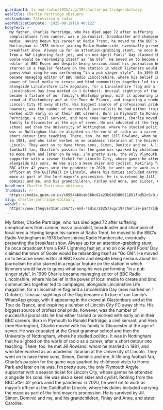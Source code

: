 ```yaml
---
guardianId: tv-and-radio/2025/aug/19/charlie-partridge-obituary
webTitle: Charlie Partridge obituary
sectionName: Television & radio
webPublicationDate: '2025-08-19T16:40:12Z'
bodyText: >-
  My father, Charlie Partridge, who has died aged 72 after suffering
  complications from cancer, was a journalist, broadcaster and champion of local
  media. Having begun his career at Radio Trent, he moved to the BBC’s Radio
  Nottingham in 1978 before joining Radio Humberside, eventually presenting the
  breakfast show. Always up for an attention-grabbing stunt, he once broadcast
  from a RAF Lightning fast jet, and on one April Fools’ Day claimed the town of
  Goole would be rebranding itself as “Go Olé”. He moved on to become news
  editor at BBC Essex and despite being serious about his journalism he also
  starred in a regular feature on the station in which listeners would have to
  guess what song he was performing “in a pub singer style”. In 1999 Charlie
  became managing editor of BBC Radio Lincolnshire, where his belief in the
  power of local media to create and bind communities together led to campaigns,
  alongside Lincolnshire Life magazine, for a Lincolnshire flag and a
  Lincolnshire Day (now marked on 1 October). Unusual sightings of the flag
  became a fixture of our family’s WhatsApp group, with it appearing in the
  crowd at Glastonbury and at the Tour de France, and inspiring a number of
  Lincoln City FC away shirts. His biggest source of professional pride,
  however, was the number of successful journalists he had either trained or
  worked with early on in their BBC careers. Born in Plymouth to Ronald
  Partridge, a civil servant, and Vera (nee Harrington), Charlie moved with his
  family to Gloucester at the age of seven. He was educated at the Crypt grammar
  school and then the University of Nottingham, where he studied politics. It
  was in Nottingham that he alighted on the world of radio as a career, after a
  short detour into teaching. There, too, he met Jill Rowland, whom he married
  in 1981, and who later worked as an academic librarian at the University of
  Lincoln. They went on to have three sons, Simon, Dominic and me. A lifelong
  football fan, Charlie’s passion for the game was sparked by childhood visits
  to Home Park and later on he was, I’m pretty sure, the only Plymouth Argyle
  supporter with a season ticket for Lincoln City, whose games he attended
  alongside his sons. He was also a keen skier and cyclist. Retiring from the
  BBC after 42 years amid the pandemic in 2020, he went on to work as mayor’s
  officer at the Guildhall in Lincoln, where his duties included carrying the
  mace as part of the lord mayor’s procession. He is survived by Jill, Simon,
  Dominic and me, and his grandchildren, Finlay and Anna, and sister, Caroline.
headline: Charlie Partridge obituary
thumbnail: >-
  https://media.guim.co.uk/c8554bb8cab360c62a23b649380611851fbd52c9/0_45_1486_1189/500.jpg
slug: charlie-partridge-obituary
webUrl: >-
  https://www.theguardian.com/tv-and-radio/2025/aug/19/charlie-partridge-obituary
---
```

My father, Charlie Partridge, who has died aged 72 after suffering complications from cancer, was a journalist, broadcaster and champion of local media. Having begun his career at Radio Trent, he moved to the BBC’s Radio Nottingham in 1978 before joining Radio Humberside, eventually presenting the breakfast show. Always up for an attention-grabbing stunt, he once broadcast from a RAF Lightning fast jet, and on one April Fools’ Day claimed the town of Goole would be rebranding itself as “Go Olé”. He moved on to become news editor at BBC Essex and despite being serious about his journalism he also starred in a regular feature on the station in which listeners would have to guess what song he was performing “in a pub singer style”. In 1999 Charlie became managing editor of BBC Radio Lincolnshire, where his belief in the power of local media to create and bind communities together led to campaigns, alongside Lincolnshire Life magazine, for a Lincolnshire flag and a Lincolnshire Day (now marked on 1 October). Unusual sightings of the flag became a fixture of our family’s WhatsApp group, with it appearing in the crowd at Glastonbury and at the Tour de France, and inspiring a number of Lincoln City FC away shirts. His biggest source of professional pride, however, was the number of successful journalists he had either trained or worked with early on in their BBC careers. Born in Plymouth to Ronald Partridge, a civil servant, and Vera (nee Harrington), Charlie moved with his family to Gloucester at the age of seven. He was educated at the Crypt grammar school and then the University of Nottingham, where he studied politics. It was in Nottingham that he alighted on the world of radio as a career, after a short detour into teaching. There, too, he met Jill Rowland, whom he married in 1981, and who later worked as an academic librarian at the University of Lincoln. They went on to have three sons, Simon, Dominic and me. A lifelong football fan, Charlie’s passion for the game was sparked by childhood visits to Home Park and later on he was, I’m pretty sure, the only Plymouth Argyle supporter with a season ticket for Lincoln City, whose games he attended alongside his sons. He was also a keen skier and cyclist. Retiring from the BBC after 42 years amid the pandemic in 2020, he went on to work as mayor’s officer at the Guildhall in Lincoln, where his duties included carrying the mace as part of the lord mayor’s procession. He is survived by Jill, Simon, Dominic and me, and his grandchildren, Finlay and Anna, and sister, Caroline.
